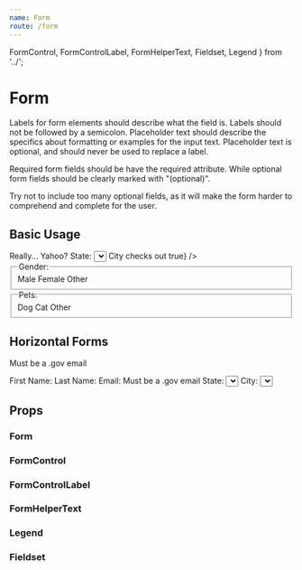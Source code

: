 ```yaml
---
name: Form
route: /form
---
```



  FormControl,
  FormControlLabel,
  FormHelperText,
  Fieldset,
  Legend
} from '../';


# Form

Labels for form elements should describe what the field is. Labels should not be followed by a semicolon. Placeholder text should describe the specifics about formatting or examples for the input text. Placeholder text is optional, and should never be used to replace a label.

Required form fields should be have the required attribute. While optional form fields should be clearly marked with "(optional)".

Try not to include too many optional fields, as it will make the form harder to comprehend and complete for the user.

## Basic Usage

<Playground>
  <Form>
    <FormControl>
      <TextField defaultValue="Map Man" label="Name:" />
    </FormControl>
    <FormControl error>
      <TextField defaultValue="map_man@yahoo.com" label="Email:" />
      <FormHelperText>Really... Yahoo?</FormHelperText>
    </FormControl>
    <FormControl>
      <FormControlLabel>State:</FormControlLabel>
      <Select selectedValue="co" onChange={() => true} fullWidth>
        <MenuItem value="ca">California</MenuItem>
        <MenuItem value="co">Colorado</MenuItem>
      </Select>
    </FormControl>
    <FormControl success>
      <TextField fullWidth defaultValue="Denver" label="City:" />
      <FormHelperText>City checks out</FormHelperText>
    </FormControl>
    <FormControl>
      <DatePicker date={null} focused={false} onFocusChange={() => true} />
    </FormControl>
    <FormControl>
      <Fieldset name="storyRadioGroup">
        <Legend>Gender:</Legend>
        <Radio>Male</Radio>
        <Radio>Female</Radio>
        <Radio>Other</Radio>
      </Fieldset>
    </FormControl>
    <FormControl>
      <Fieldset name="storyCheckboxGroup">
        <Legend>Pets:</Legend>
        <Checkbox>Dog</Checkbox>
        <Checkbox>Cat</Checkbox>
        <Checkbox>Other</Checkbox>
      </Fieldset>
    </FormControl>
  </Form>
</Playground>

## Horizontal Forms

<Playground>
  <GuideExample label="horizontal Form">
    <Form horizontal>
      <FormControl>
        <TextField defaultValue="James" />
      </FormControl>
      <FormControl>
        <TextField defaultValue="Kirk" />
      </FormControl>
      <FormControl error>
        <TextField defaultValue="jKirk_1701@gmail.com" type="email" />
        <FormHelperText>Must be a .gov email</FormHelperText>
      </FormControl>
      <FormControl>
        <TextField defaultValue="Denver" />
      </FormControl>
    </Form>
  </GuideExample>
  <GuideExample label="horizontal FormControl">
    <Form>
      <FormControl horizontal>
        <FormControlLabel style={{ minWidth: '120px' }}>
          First Name:
        </FormControlLabel>
        <TextField defaultValue="James" />
      </FormControl>
      <FormControl horizontal>
        <FormControlLabel style={{ minWidth: '120px' }}>
          Last Name:
        </FormControlLabel>
        <TextField fullWidth defaultValue="Kirk" />
      </FormControl>
      <FormControl horizontal error>
        <FormControlLabel style={{ minWidth: '120px' }}>
          Email:
        </FormControlLabel>
        <TextField defaultValue="jKirk_1701@gmail.com" type="email" />
        <FormHelperText>Must be a .gov email</FormHelperText>
      </FormControl>
      <FormControl horizontal>
        <FormControlLabel style={{ minWidth: '120px' }}>
          State:
        </FormControlLabel>
        <Select selectedValue="co" onChange={() => true}>
          <MenuItem value="ca">California</MenuItem>
          <MenuItem value="co">Colorado</MenuItem>
        </Select>
      </FormControl>
      <FormControl horizontal>
        <FormControlLabel style={{ minWidth: '120px' }}>City:</FormControlLabel>
        <Select selectedValue="co" onChange={() => true} fullWidth>
          <MenuItem value="ca">Denver</MenuItem>
          <MenuItem value="co">Boulder</MenuItem>
        </Select>
      </FormControl>
    </Form>
  </GuideExample>
</Playground>

## Props

### Form

<PropsTable of={Form} />

### FormControl

<PropsTable of={FormControl} />

### FormControlLabel

<PropsTable of={FormControlLabel} />

### FormHelperText

<PropsTable of={FormHelperText} />

### Legend

<PropsTable of={Legend} />

### Fieldset

<PropsTable of={Fieldset} />
